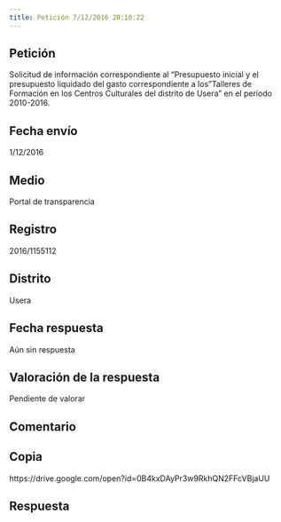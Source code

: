 ```yaml
---
title: Petición 7/12/2016 20:10:22
---
```



## Petición
Solicitud de información correspondiente al "Presupuesto inicial y el presupuesto liquidado del gasto correspondiente a los "Talleres de Formación en los Centros Culturales del distrito de Usera" en el período 2010-2016.


## Fecha envío
1/12/2016


## Medio
Portal de transparencia


## Registro
2016/1155112


## Distrito
Usera


## Fecha respuesta
Aún sin respuesta


## Valoración de la respuesta
Pendiente de valorar


## Comentario



## Copia
https://drive.google.com/open?id=0B4kxDAyPr3w9RkhQN2FFcVBjaUU


## Respuesta



